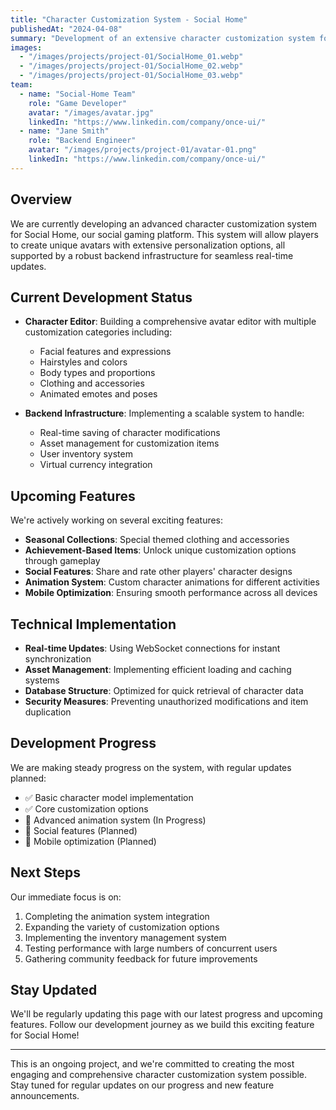 ```yaml
---
title: "Character Customization System - Social Home"
publishedAt: "2024-04-08"
summary: "Development of an extensive character customization system for Social Home, featuring real-time updates and a robust backend infrastructure."
images:
  - "/images/projects/project-01/SocialHome_01.webp"
  - "/images/projects/project-01/SocialHome_02.webp"
  - "/images/projects/project-01/SocialHome_03.webp"
team:
  - name: "Social-Home Team"
    role: "Game Developer"
    avatar: "/images/avatar.jpg"
    linkedIn: "https://www.linkedin.com/company/once-ui/"
  - name: "Jane Smith"
    role: "Backend Engineer"
    avatar: "/images/projects/project-01/avatar-01.png"
    linkedIn: "https://www.linkedin.com/company/once-ui/"
---
```


## Overview

We are currently developing an advanced character customization system for Social Home, our social gaming platform. This system will allow players to create unique avatars with extensive personalization options, all supported by a robust backend infrastructure for seamless real-time updates.

## Current Development Status

- **Character Editor**: Building a comprehensive avatar editor with multiple customization categories including:
  - Facial features and expressions
  - Hairstyles and colors
  - Body types and proportions
  - Clothing and accessories
  - Animated emotes and poses

- **Backend Infrastructure**: Implementing a scalable system to handle:
  - Real-time saving of character modifications
  - Asset management for customization items
  - User inventory system
  - Virtual currency integration

## Upcoming Features

We're actively working on several exciting features:

- **Seasonal Collections**: Special themed clothing and accessories
- **Achievement-Based Items**: Unlock unique customization options through gameplay
- **Social Features**: Share and rate other players' character designs
- **Animation System**: Custom character animations for different activities
- **Mobile Optimization**: Ensuring smooth performance across all devices

## Technical Implementation

- **Real-time Updates**: Using WebSocket connections for instant synchronization
- **Asset Management**: Implementing efficient loading and caching systems
- **Database Structure**: Optimized for quick retrieval of character data
- **Security Measures**: Preventing unauthorized modifications and item duplication

## Development Progress

We are making steady progress on the system, with regular updates planned:

- ✅ Basic character model implementation
- ✅ Core customization options
- 🔄 Advanced animation system (In Progress)
- 📅 Social features (Planned)
- 📅 Mobile optimization (Planned)

## Next Steps

Our immediate focus is on:

1. Completing the animation system integration
2. Expanding the variety of customization options
3. Implementing the inventory management system
4. Testing performance with large numbers of concurrent users
5. Gathering community feedback for future improvements

## Stay Updated

We'll be regularly updating this page with our latest progress and upcoming features. Follow our development journey as we build this exciting feature for Social Home!

---

This is an ongoing project, and we're committed to creating the most engaging and comprehensive character customization system possible. Stay tuned for regular updates on our progress and new feature announcements.